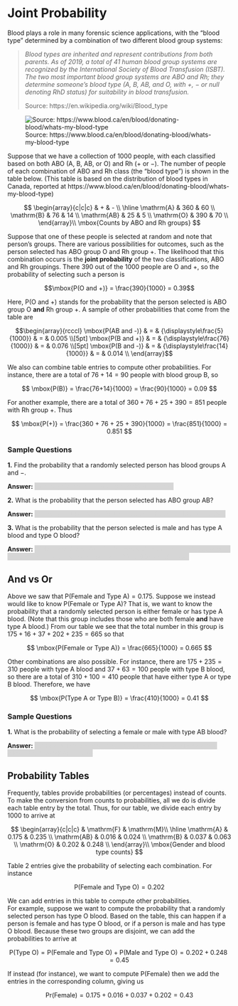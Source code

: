 # Joint Probability

Blood plays a role in many forensic science applications, with the "blood
type" determined by a combination of two different blood group systems:

> *Blood types are inherited and represent contributions from both parents. 
> As of 2019, a total of 41 human blood group systems are recognized by the 
> International Society of Blood Transfusion (ISBT). The two most 
> important blood group systems are ABO and Rh; they determine someone's 
> blood type (A, B, AB, and O, with +, − or null denoting RhD status) 
> for suitability in blood transfusion.*
>
> Source: https://en.wikipedia.org/wiki/Blood_type

![Source: https://www.blood.ca/en/blood/donating-blood/whats-my-blood-type](images/BloodType-PieGraph_0.jpg)

Suppose that we have a collection of 1000 people, with each classified based on both
ABO (A, B, AB, or O) and Rh (+ or $-$). 
The number of people of each combination of ABO and Rh class (the "blood type") is shown 
in the table below.  (This table is based on the distribution of blood types in 
Canada, reported at https://www.blood.ca/en/blood/donating-blood/whats-my-blood-type)

$$
\begin{array}{c|c|c}
       & + & - \\ \hline
\mathrm{A} & 360 & 60 \\ 
\mathrm{B} & 76 & 14 \\ 
\mathrm{AB} & 25 & 5 \\ 
\mathrm{O} & 390 & 70 \\ 
\end{array}\\
\mbox{Counts by ABO and Rh groups}
$$

Suppose that one of these people is selected at random and note that person's groups. 
There are various possibilities for outcomes, such as the person selected has 
ABO group O and Rh group +.
The likelihood that this combination occurs is the **joint probability** of the two classifications,
ABO and Rh groupings.
There 390 out of the 1000 people are O and +, so the probability of selecting such a person is

$$\mbox{P(O and +)} = \frac{390}{1000} = 0.39$$

Here, P(O and +) stands for the probability that the person selected is 
ABO group O **and** Rh group +. 
A sample of other probabilities that come from the table are

$$\begin{array}{rcccl}
\mbox{P(AB and -)} & = & {\displaystyle\frac{5}{1000}} & = & 0.005 \\[5pt]
\mbox{P(B and +)} & = & {\displaystyle\frac{76}{1000}} & = & 0.076 \\[5pt]
\mbox{P(B and -)} & = & {\displaystyle\frac{14}{1000}} & = & 0.014 \\
\end{array}$$

We also can combine table entries to compute other probabilities. 
For instance, there are a total of $76 + 14 = 90$ people with blood group B, so

$$
\mbox{P(B)} = \frac{76+14}{1000} = \frac{90}{1000} = 0.09
$$

For another example, there are a total of $360 + 76 + 25 + 390 = 851$ people with
Rh group +.  Thus

$$
\mbox{P(+)} = \frac{360 + 76 + 25 + 390}{1000} = \frac{851}{1000} = 0.851
$$

### Sample Questions

<style>
hide {
  background-color: #d6d6d6;
  color: #d6d6d6;
}
hide:hover {
  background-color: white;
  color: black;
}
</style>

**1.** Find the probability that a randomly selected person has blood
groups A and $-$.

**Answer:** <hide>$\mbox{P(A and }-) = \frac{60}{1000} = 0.06$.<hide>

**2.** What is the probability that the person selected has ABO group AB?

**Answer:** <hide>$\mbox{P(AB)} = \frac{25 + 5}{1000} = \frac{30}{1000} = 0.03$.<hide>

**3.** What is the probability that the person selected is male and has type A blood and type O blood?

**Answer:** <hide>$P(\text{Male and A and O}) = 0$. 
The probability of this event occurring in the table is zero, as no men have two different types of blood. <hide>

## And vs Or

Above we saw that $\mbox{P(Female and Type A)} = 0.175$. Suppose we instead would like to know $\mbox{P(Female or Type A)}$? 
That is, we want to know the probability that a randomly selected person is either female or has type A blood. 
(Note that this group includes those who are both female **and** have type A blood.) 
From our table we see that the total number in this group is $175 + 16 + 37 + 202 + 235 = 665$ so that

$$
\mbox{P(Female or Type A)} = \frac{665}{1000} = 0.665
$$

Other combinations are also possible. 
For instance, there are $175 + 235 = 310$ people with type A blood and $37 + 63 = 100$ people with type B blood, 
so there are a total of $310 + 100 = 410$ people that have either type A or type B blood. 
Therefore, we have

$$
\mbox{P(Type A or Type B)} = \frac{410}{1000} = 0.41
$$

### Sample Questions

**1.** What is the probability of selecting a female or male with type AB blood?

**Answer:** <hide>$P(\text{(Male or Female) and AB}) = P(\text{(Male and AB) or (Female and AB)}) = (16 + 24) / 1000 = 0.04$<hide>

## Probability Tables

Frequently, tables provide probabilities (or percentages) instead of counts. 
To make the conversion from counts to probabilities, all we do is divide each table entry by the total. 
Thus, for our table, we divide each entry by 1000 to arrive at

$$
\begin{array}{c|c|c}
           & \mathrm{F} & \mathrm{M}\\ \hline
\mathrm{A} & 0.175 & 0.235 \\ 
\mathrm{AB} & 0.016 & 0.024 \\ 
\mathrm{B} & 0.037 & 0.063 \\ 
\mathrm{O} & 0.202 & 0.248 \\ 
\end{array}\\
\mbox{Gender and blood type counts}
$$

Table 2 entries give the probability of selecting each combination. For instance

$$
\mbox{P(Female and Type O)} = 0.202
$$

We can add entries in this table to compute other probabilities.  
For example, suppose we want to compute the probability that a randomly selected person has type O blood. 
Based on the table, this can happen if a person is female and has type O blood, or if a person is male and has type O blood. 
Because these two groups are disjoint, we can add the probabilities to arrive at

$$
\mbox{P(Type O)} = \mbox{P(Female and Type O)} + \mbox{P(Male and Type O)}
= 0.202 + 0.248 = 0.45
$$

If instead (for instance), we want to compute P(Female) then we add the entries in the corresponding column, giving us

$$
\mbox{Pr(Female)} = 0.175 + 0.016 + 0.037 + 0.202 = 0.43 
$$
